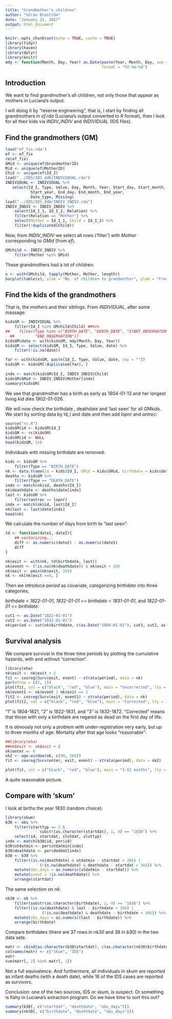 ```yaml
---
title: "Grandmother's children"
author: "Göran Broström"
date: "January 21, 2017"
output: html_document
---
```


```r
knitr::opts_chunk$set(echo = TRUE, cache = TRUE)
library(tidyr)
library(haven)
library(dplyr)
library(knitr)
mdy <- function(Month, Day, Year) as.Date(paste(Year, Month, Day, sep = "-"), 
                                          format = "%Y-%m-%d")
```

## Introduction

We want to find grandmother's all children, not only those that appear as 
mothers in Luciana's output. 

I will doing it by "reverse engineering", that is, I start by finding all 
grandmothers in *ef.rda* (Luciana's output converted to R format), then I look for all their kids via *INDIV_INDIV* and *INDIVIDUAL* (IDS files).

## Find the grandmothers (GM)

```r
load("ef_fix.rda")
ef <- ef_fix
rm(ef_fix)
GMid <- unique(ef$GrandmotherID)
Mid <- unique(ef$MotherID)
Chid <- unique(ef$Id_I) 
load("../IDS/IDS_ddb/INDIVIDUAL.rda") 
INDIVIDUAL <- INDIVIDUAL %>%
   select(Id_I, Type, Value, Day, Month, Year, Start_day, Start_month, 
           Start_year, End_day, End_month, End_year,
           Date_type, Missing)
load("../IDS/IDS_ddb/INDIV_INDIV.rda") 
INDIV_INDIV <- INDIV_INDIV %>%
    select(Id_I_1, Id_I_2, Relation) %>%
    filter(Relation == "Mother") %>% 
    select(Mother = Id_I_1, Child = Id_I_2) %>%
    filter(!duplicated(Child))
```

Now, from *INDIV_INDIV* we select all rows ('filter') with *Mother* 
corresponding to *GMid* (from *ef*).

```r
GMchild <- INDIV_INDIV %>%
    filter(Mother %in% GMid)
```

These grandmothers had a lot of children:

```r
x <- with(GMchild, tapply(Mother, Mother, length))
barplot(table(x), xlab = "No. of children to grandmother", ylab = "Frequency")
```

## Find the kids of the grandmothers

That is, the *mothers* and their siblings. From *INDIVIDUAL*, after some 
massage:

```r
kidsGM <- INDIVIDUAL %>%
    filter(Id_I %in% GMchild$Child) ##%>% 
##    filter(Type %in% c("BIRTH_DATE", "DEATH_DATE", "START_OBSERVATION", 
  ##         "END_OBSERVATION"))
kidsGM$date <- with(kidsGM, mdy(Month, Day, Year))
kidsGM <- select(kidsGM, Id_I, Type, Value, date) %>%
    filter(!is.na(date))

far <- with(kidsGM, paste(Id_I, Type, Value, date, sep = ""))
kidsGM <- kidsGM[!duplicated(far), ]
                
indx <- match(kidsGM$Id_I, INDIV_INDIV$Child)
kidsGM$GMid <- INDIV_INDIV$Mother[indx]
summary(kidsGM)
```

We see that grandmother has a birth as early as 1804-01-13 and her longest 
living kid dies 1902-01-026.

We will now check the birthdate , deathdate and 'last seen' for all GMkids.
We start by sorting data by Id_I and date and then add *lopnr* and *antrec*: 

```r
source("rc.R")
kidsGM$id <- kidsGM$Id_I
kidsGM <- rc(kidsGM)
kidsGM$id <- NULL
head(kidsGM, 15)
```

Individuals with missing birthdate are removed:

```r
kids <- kidsGM %>%
    filter(Type == "BIRTH_DATE")
nk <- data.frame(id = kids$Id_I, GMid = kids$GMid, birthdate = kids$date)
deaths <- kidsGM %>%
    filter(Type == "DEATH_DATE")
indx <- match(nk$id, deaths$Id_I)
nk$deathdate <- deaths$date[indx]
last <- kidsGM %>%
    filter(antrec == lopnr)
indx <- match(nk$id, last$Id_I)
nk$last <- last$date[indx]
head(nk)
```

We calculate the number of days from birth to "last seen":

```r
td <- function(date1, date2){
    ## vectorizing...
    diff <- as.numeric(date2) - as.numeric(date1)
    diff
}

nk$exit <- with(nk, td(birthdate, last))
nk$event <- (!is.na(nk$deathdate)) & nk$exit < 366
nk$exit <- pmin(nk$exit, 365)
nk <- nk[nk$exit >=0, ] 
```

Then we introduce *period* as covariate, categorizing *birthdate* into three categories,

*birthdate < 1822-01-01*, *1822-01-01 <= birthdate < 1831-01-01*, and *1822-01-01 <= birthdate*:

```r
cut1 <- as.Date("1822-01-01")
cut2 <- as.Date("1831-01-01")
nk$period <- cut(nk$birthdate, c(as.Date("1804-01-01"), cut1, cut2, as.Date("1872-12-31")))
```


## Survival analysis

We compare survival in the three time periods by plotting the cumulative hazards, 
with and without "correction".

```r
library(eha)
nk$exit <- nk$exit + 1
fit <- coxreg(Surv(exit, event) ~ strata(period), data = nk)
par(mfrow = c(2, 1))
plot(fit, col = c("black", "red", "blue"), main = "Uncorrected", lty = 1:3, ylim = c(0, 0.3), xlab = "Days")
nk$event1 <- nk$event | nk$exit == 1
fit2 <- coxreg(Surv(exit, event1) ~ strata(period), data = nk)
plot(fit2, col = c("black", "red", "blue"), main = "Corrected", lty = 1:3, ylim = c(0, 0.3), xlab = "Days")
```


"1" is 1804-1821, "2" is 1822-1831, and "3" is 1832-1872. "Corrected" means that those with only a birthdate are regared as dead on the first day of life.

It is obvously not only a problem with under-registration very early, but up to three months of age: Mortality after that age looks "reasonable":

```r
##library(eha)
##nk$exit <- nk$exit + 1
nk$enter <- 0
nk2 <- age.window(nk, c(90, 366))
fit <- coxreg(Surv(enter, exit, event) ~ strata(period), data = nk2)

plot(fit, col = c("black", "red", "blue"), main = "3-12 months", lty = 1:3, ylim = c(0, 0.06), xlab = "Days")

```

A quite reasonable picture.

## Compare with 'skum'

I look at births the year 1830
(random choice):

```r
library(skum)
b30 <- obs %>% 
    filter(starttyp == 2 &
               substr(as.character(startdat), 1, 4) == "1830") %>%
    select(id, startdat, slutdat, sluttyp)
indx <- match(b30$id, per$id)
b30$utdatmin <- per$utdatmin[indx]
b30$deathdate <- per$doddat[indx]
b30 <- b30 %>%
    filter((is.na(deathdate) & utdatmin - startdat < 366) | 
               (!is.na(deathdate) & deathdate - startdat < 366)) %>%
    mutate(obs_days = as.numeric(utdatmin - startdat)) %>%
    mutate(event = !is.na(deathdate)) %>%
    arrange(startdat)
```

The same selection on *nk*:

```r
nk30 <- nk %>%
    filter(substr(as.character(birthdate), 1, 4) == "1830") %>%
    filter((is.na(deathdate) & last - birthdate < 366) |
                (!is.na(deathdate) & deathdate - birthdate < 366)) %>%
    mutate(obs_days = as.numeric(last - birthdate)) %>% 
    arrange(birthdate)
```

Compare birthdates (there are 37 rows in *nk30* and 38 in *b30*) in the two data sets:

```r
matr <- cbind(as.character(b30$startdat), c(as.character(nk30$birthdate), NA))
colnames(matr) <- c("skum", "IDS")
matr
sum(matr[, 2] %in% matr[, 1])
```

Not a full equivalence. And furthermore, all individuals in *skum* are reported as infant deaths (with a death date), while 16 of the IDS cases are reported as survivors.

Conclusion: one of the two sources, IDS or skum, is suspect. Or something is fishy in Luciana's extraction program. Do we have time to sort this out?

```r
summary(b30[, c("startdat", "deathdate", "obs_days")])
summary(nk30[, c("birthdate", "deathdate", "obs_days")])
```


